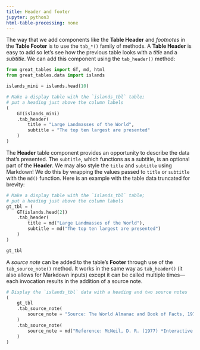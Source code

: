 ```yaml
---
title: Header and footer
jupyter: python3
html-table-processing: none
---
```


The way that we add components like the **Table Header** and *footnotes* in the **Table Footer** is to use the `tab_*()` family of methods. A **Table Header** is easy to add so let's see how the previous table looks with a *title* and a *subtitle*. We can add this component using the `tab_header()` method:

```python
from great_tables import GT, md, html
from great_tables.data import islands

islands_mini = islands.head(10)

# Make a display table with the `islands_tbl` table;
# put a heading just above the column labels
(
    GT(islands_mini)
    .tab_header(
        title = "Large Landmasses of the World",
        subtitle = "The top ten largest are presented"
    )
)
```

The **Header** table component provides an opportunity to describe the data that's presented. The `subtitle`, which functions as a subtitle, is an optional part of the **Header**. We may also style the `title` and `subtitle` using Markdown! We do this by wrapping the values passed to `title` or `subtitle` with the `md()` function. Here is an example with the table data truncated for brevity:

```python
# Make a display table with the `islands_tbl` table;
# put a heading just above the column labels
gt_tbl = (
    GT(islands.head(2))
    .tab_header(
        title = md("Large Landmasses of the World"),
        subtitle = md("The top ten largest are presented")
    )
)

gt_tbl
```

A *source note* can be added to the table's **Footer** through use of the `tab_source_note()` method. It works in the same way as `tab_header()` (it also allows for Markdown inputs) except it can be called multiple times---each invocation results in the addition of a source note.

```python
# Display the `islands_tbl` data with a heading and two source notes
(
    gt_tbl
    .tab_source_note(
        source_note = "Source: The World Almanac and Book of Facts, 1975, page 406."
    )
    .tab_source_note(
        source_note = md("Reference: McNeil, D. R. (1977) *Interactive Data Analysis*. Wiley.")
    )
)
```
